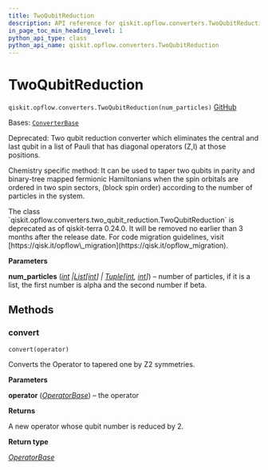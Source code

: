 ```yaml
---
title: TwoQubitReduction
description: API reference for qiskit.opflow.converters.TwoQubitReduction
in_page_toc_min_heading_level: 1
python_api_type: class
python_api_name: qiskit.opflow.converters.TwoQubitReduction
---
```


# TwoQubitReduction

<span id="qiskit.opflow.converters.TwoQubitReduction" />

`qiskit.opflow.converters.TwoQubitReduction(num_particles)` [GitHub](https://github.com/qiskit/qiskit/tree/stable/0.25/qiskit/opflow/converters/two_qubit_reduction.py "view source code")

Bases: [`ConverterBase`](qiskit.opflow.converters.ConverterBase "qiskit.opflow.converters.converter_base.ConverterBase")

Deprecated: Two qubit reduction converter which eliminates the central and last qubit in a list of Pauli that has diagonal operators (Z,I) at those positions.

Chemistry specific method: It can be used to taper two qubits in parity and binary-tree mapped fermionic Hamiltonians when the spin orbitals are ordered in two spin sectors, (block spin order) according to the number of particles in the system.

<Admonition title="Deprecated since version 0.24.0" type="danger">
  The class `qiskit.opflow.converters.two_qubit_reduction.TwoQubitReduction` is deprecated as of qiskit-terra 0.24.0. It will be removed no earlier than 3 months after the release date. For code migration guidelines, visit [https://qisk.it/opflow\_migration](https://qisk.it/opflow_migration).
</Admonition>

**Parameters**

**num\_particles** ([*int*](https://docs.python.org/3/library/functions.html#int "(in Python v3.12)")  *|*[*List*](https://docs.python.org/3/library/typing.html#typing.List "(in Python v3.12)")*\[*[*int*](https://docs.python.org/3/library/functions.html#int "(in Python v3.12)")*] |* [*Tuple*](https://docs.python.org/3/library/typing.html#typing.Tuple "(in Python v3.12)")*\[*[*int*](https://docs.python.org/3/library/functions.html#int "(in Python v3.12)")*,* [*int*](https://docs.python.org/3/library/functions.html#int "(in Python v3.12)")*]*) – number of particles, if it is a list, the first number is alpha and the second number if beta.

## Methods

### convert

<span id="qiskit.opflow.converters.TwoQubitReduction.convert" />

`convert(operator)`

Converts the Operator to tapered one by Z2 symmetries.

**Parameters**

**operator** ([*OperatorBase*](qiskit.opflow.OperatorBase "qiskit.opflow.operator_base.OperatorBase")) – the operator

**Returns**

A new operator whose qubit number is reduced by 2.

**Return type**

[*OperatorBase*](qiskit.opflow.OperatorBase "qiskit.opflow.operator_base.OperatorBase")

